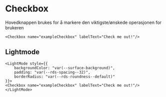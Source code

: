# Checkbox

Hovedknappen brukes for å markere den viktigste/ønskede operasjonen for brukeren

```tsx live=true
<Checkbox name="exampleCheckbox" labelText="Check me out!"/>
```

## Lightmode
```tsx live=true
<LightMode style={{
    backgroundColor: "var(--surface-background)",
    padding: "var(--rds-spacing--32)",
    borderRadius: "var(--rds-roundness--default)"
}}>
<Checkbox name="exampleCheckbox" labelText="Check me out!"/>
</LightMode>
```
